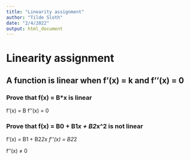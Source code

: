```yaml
---
title: "Linearity assignment"
author: "Tilde Sloth"
date: "2/4/2022"
output: html_document
---
```

# Linearity assignment

## A function is linear when f'(x) = k and f''(x) = 0

### Prove that f(x) = B*x is linear
f'(x) = B
f''(x) = 0

### Prove that f(x) = B0 + B1*x + B2*x^2 is not linear
f'(x) = B1 + B2*2x
f''(x) = B2*2

f''(x) ≠ 0